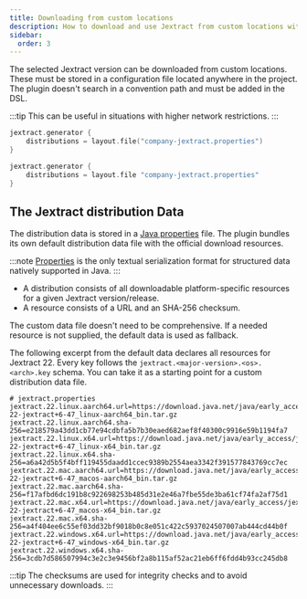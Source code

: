 ```yaml
---
title: Downloading from custom locations
description: How to download and use Jextract from custom locations with the Gradle Jextract plugin
sidebar:
  order: 3
---
```



The selected Jextract version can be downloaded from custom locations.
These must be stored in a configuration file located anywhere in the project.
The plugin doesn't search in a convention path and must be added in the DSL.

:::tip
This can be useful in situations with higher network restrictions.
:::

<Tabs syncKey="dsl">
<TabItem label="Kotlin">

```kotlin gradle dsl "distributions"
jextract.generator {
    distributions = layout.file("company-jextract.properties")
}
```

</TabItem>
<TabItem label="Groovy">

```kotlin gradle dsl "distributions"
jextract.generator {
    distributions = layout.file "company-jextract.properties"
}
```

</TabItem>
</Tabs>

## The Jextract distribution Data

The distribution data is stored in a [Java properties][properties] file.
The plugin bundles its own default distribution data file with the official download resources.

:::note
[Properties] is the only textual serialization format for structured data natively supported in Java.
:::

- A distribution consists of all downloadable platform-specific resources for a given Jextract version/release.
- A resource consists of a URL and an SHA-256 checksum.

The custom data file doesn't need to be comprehensive.
If a needed resource is not supplied, the default data is used as fallback.

The following excerpt from the default data declares all resources for Jextract 22.
Every key follows the `jextract.<major-version>.<os>.<arch>.key` schema.
You can take it as a starting point for a custom distribution data file.

```properties
# jextract.properties
jextract.22.linux.aarch64.url=https://download.java.net/java/early_access/jextract/22/6/openjdk-22-jextract+6-47_linux-aarch64_bin.tar.gz
jextract.22.linux.aarch64.sha-256=e218579a43dd1cb77e94cdbfa5b7b30eaed682aef8f40300c9916e59b1194fa7
jextract.22.linux.x64.url=https://download.java.net/java/early_access/jextract/22/6/openjdk-22-jextract+6-47_linux-x64_bin.tar.gz
jextract.22.linux.x64.sha-256=a6a42d5b5f4bff119455daadd1ccec9389b2554aea3342f391577843769cc7ec
jextract.22.mac.aarch64.url=https://download.java.net/java/early_access/jextract/22/6/openjdk-22-jextract+6-47_macos-aarch64_bin.tar.gz
jextract.22.mac.aarch64.sha-256=f17afbd6dc191b8c922698253b485d31e2e46a7fbe55de3ba61cf74fa2af75d1
jextract.22.mac.x64.url=https://download.java.net/java/early_access/jextract/22/6/openjdk-22-jextract+6-47_macos-x64_bin.tar.gz
jextract.22.mac.x64.sha-256=a4f404ee6c55ef03dd32bf9018b0c8e051c422c5937024507007ab444cd44b0f
jextract.22.windows.x64.url=https://download.java.net/java/early_access/jextract/22/6/openjdk-22-jextract+6-47_windows-x64_bin.tar.gz
jextract.22.windows.x64.sha-256=3cdb7d586507994c3e2c3e9456bf2a8b115af52ac21eb6ff6fdd4b93cc245db8
```

:::tip
The checksums are used for integrity checks and to avoid unnecessary downloads.
:::

[properties]: https://docs.oracle.com/en/java/javase/25/docs/api/java.base/java/util/Properties.html
